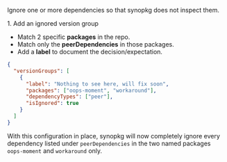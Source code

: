 

Ignore one or more dependencies so that synopkg does not inspect them.

<Hx level={props.level}>1. Add an ignored version group</Hx>

- Match 2 specific **packages** in the repo.
- Match only the **peerDependencies** in those packages.
- Add a **label** to document the decision/expectation.

```json title=".synopkgrc"
{
  "versionGroups": [
    {
      "label": "Nothing to see here, will fix soon",
      "packages": ["oops-moment", "workaround"],
      "dependencyTypes": ["peer"],
      "isIgnored": true
    }
  ]
}
```

With this configuration in place, synopkg will now completely ignore every dependency listed under `peerDependencies` in the two named packages `oops-moment` and `workaround` only.
